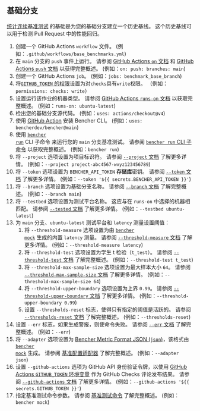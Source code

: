 
## 基础分支

[统计连续基准测试][statistical continuous benchmarking] 的基础是为您的基础分支建立一个历史基线。
这个历史基线可以用于检测 Pull Request 中的性能回归。

<BaseBranchCode />

1. 创建一个 GitHub Actions `workflow` 文件。
   (例如：`.github/workflows/base_benchmarks.yml`)
2. 在 `main` 分支的 `push` 事件上运行。
   请参阅 [GitHub Actions `on` 文档][github actions on] 和 [GitHub Actions `push` 文档][github actions push] 以获得完整概述。
   (例如：`on: push: branches: main`)
3. 创建一个 GitHub Actions `job`。
   (例如：`jobs: benchmark_base_branch`)
4. 将[`GITHUB_TOKEN` 的权限][github token permissions]设置为对`checks`具有`write`权限。
   （例如：`permissions: checks: write`）
5. 设置运行该作业的机器类型。
   请参阅 [GitHub Actions `runs-on` 文档][github actions runs-on] 以获取完整概述。
   (例如：`runs-on: ubuntu-latest`)
6. 检出您的基础分支源代码。
   (例如：`uses: actions/checkout@v4`)
7. 使用 [GitHub Action][bencher cli github action] 安装 Bencher CLI。
   (例如：`uses: bencherdev/bencher@main`)
8. 使用 <code><a href="/zh/docs/explanation/bencher-run/">bencher run</a></code> CLI 子命令
   来运行您的 `main` 分支基准测试。
   请参阅 [ `bencher run` CLI 子命令][bencher run] 以获取完整概述。
   (例如：`bencher run`)
9. 将 `--project` 选项设置为项目标识符。
   请参阅 [ `--project` 文档][project option] 了解更多详情。
   (例如：`--project project-abc4567-wxyz123456789`)
10. 将 `--token` 选项设置为 `BENCHER_API_TOKEN` **存储库**密钥。
   请参阅 [ `--token` 文档][token option] 了解更多详情。
   (例如：`--token '${{ secrets.BENCHER_API_TOKEN }}'`)
11. 将 `--branch` 选项设置为基础分支名称。
   请参阅 [ `--branch` 文档][branch option] 了解完整概述。
   (例如：`--branch main`)
12. 将 `--testbed` 选项设置为测试平台名称。
    这应与在 `runs-on` 中选择的机器相匹配。
    请参阅 [ `--tested` 文档][testbed option] 了解更多详情。
    (例如：`--testbed ubuntu-latest`)
13. 为 `main` 分支、`ubuntu-latest` 测试平台和 `latency` 测量设置阈值：
    1. 将 `--threshold-measure` 选项设置为由 <code><a href="/zh/docs/reference/bencher-metric-format/#bencher-mock">bencher mock</a></code> 生成的内置 `latency` 测量。
    请参阅 [ `--threshold-measure` 文档][threshold measure option] 了解更多详情。
    (例如：`--threshold-measure latency`)
    2. 将 `--threshold-test` 选项设置为学生 t 检验（`t_test`）。
    请参阅 [ `--threshold-test` 文档][threshold test option] 了解完整概述。
    (例如：`--threshold-test t_test`)
    3. 将 `--threshold-max-sample-size` 选项设置为最大样本大小 `64`。
    请参阅 [ `--threshold-max-sample-size` 文档][threshold max sample size] 了解更多详情。
    (例如：`--threshold-max-sample-size 64`)
    4. 将 `--threshold-upper-boundary` 选项设置为上界 `0.99`。
    请参阅 [ `--threshold-upper-boundary` 文档][threshold upper boundary] 了解更多详情。
    (例如：`--threshold-upper-boundary 0.99`)
    5. 设置 `--thresholds-reset` 标志，使得只有指定的阈值是活跃的。
    请参阅 [ `--thresholds-reset` 文档][thresholds reset] 了解完整概述。
    (例如：`--thresholds-reset`)
14. 设置 `--err` 标志，如果生成警报，则使命令失败。
   请参阅 [ `--err` 文档][alert err] 了解完整概述。
   (例如：`--err`)
15. 将 `--adapter` 选项设置为 [Bencher Metric Format JSON (`json`)][bmf]，该格式由 <code><a href="/zh/docs/reference/bencher-metric-format/#bencher-mock">bencher mock</a></code> 生成。
   请参阅 [基准配置适配器][adapter json] 了解完整概述。
   (例如：`--adapter json`)
16. 设置 `--github-actions` 选项为 GitHub API 身份验证令牌，以使用 [GitHub Actions `GITHUB_TOKEN` 环境变量][github token] 作为 GitHub Checks 评论发布结果。
    请参阅 [ `--github-actions` 文档][github actions option] 了解更多详情。
    (例如：`--github-actions '${{ secrets.GITHUB_TOKEN }}'`)
17. 指定基准测试命令参数。
   请参阅 [基准测试命令][command argument] 了解完整概述。
   (例如：`bencher mock`)

[github actions on]: https://docs.github.com/zh/actions/using-workflows/workflow-syntax-for-github-actions#on
[github actions push]: https://docs.github.com/zh/webhooks/webhook-events-and-payloads#push
[github token permissions]: https://docs.github.com/zh/actions/using-jobs/assigning-permissions-to-jobs#setting-the-github_token-permissions-for-a-specific-job
[github actions runs-on]: https://docs.github.com/zh/actions/using-workflows/workflow-syntax-for-github-actions#jobsjob_idruns-on
[bencher cli github action]: https://github.com/marketplace/actions/bencher-cli
[github token]: https://docs.github.com/zh/actions/security-guides/automatic-token-authentication

[statistical continuous benchmarking]: /zh/docs/how-to/track-benchmarks/#statistical-continuous-benchmarking
[bencher run]: /zh/docs/explanation/bencher-run/
[project option]: /zh/docs/explanation/bencher-run/#--project-project
[token option]: /zh/docs/explanation/bencher-run/#--token-token
[branch option]: /zh/docs/explanation/branch-selection/#--branch-branch
[testbed option]: /zh/docs/explanation/bencher-run/#--testbed-testbed
[threshold measure option]: /zh/docs/explanation/thresholds/#--threshold-measure-measure
[threshold test option]: /zh/docs/explanation/thresholds/#--threshold-test-test
[threshold max sample size]: /zh/docs/explanation/thresholds/#--threshold-max-sample-size-size
[threshold upper boundary]: /zh/docs/explanation/thresholds/#--threshold-upper-boundary-boundary
[thresholds reset]: /zh/docs/explanation/thresholds/#--thresholds-reset
[alert err]: /zh/docs/explanation/thresholds/#--err
[bmf]: /zh/docs/reference/bencher-metric-format/
[adapter json]: /zh/docs/explanation/adapters/#-json
[github actions option]: /zh/docs/explanation/bencher-run/#--github-actions-github_token
[command argument]: /zh/docs/explanation/bencher-run/#benchmark-command